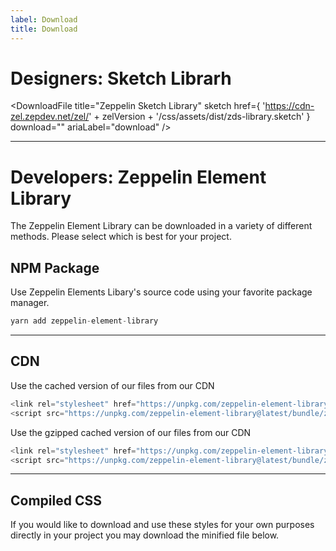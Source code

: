 ```yaml
---
label: Download
title: Download
---
```



# Designers: Sketch Librarh

<DownloadFile
  title="Zeppelin Sketch Library"
  sketch
  href={
    'https://cdn-zel.zepdev.net/zel/' +
    zelVersion +
    '/css/assets/dist/zds-library.sketch'
  }
  download=""
  ariaLabel="download"
/>

---

# Developers: Zeppelin Element Library

The Zeppelin Element Library can be downloaded in a variety of different methods. Please select which is best for your project.

## NPM Package

Use Zeppelin Elements Libary's source code using your favorite package manager.

```js
yarn add zeppelin-element-library
```

---

## CDN

Use the cached version of our files from our CDN

```js
<link rel="stylesheet" href="https://unpkg.com/zeppelin-element-library@latest/bundle/zeppelin-element-library.css" >
<script src="https://unpkg.com/zeppelin-element-library@latest/bundle/zeppelin-element-library.min.js" ></script>

```

Use the gzipped cached version of our files from our CDN

```js
<link rel="stylesheet" href="https://unpkg.com/zeppelin-element-library@latest/bundle/zeppelin-element-library.css.gz" >
<script src="https://unpkg.com/zeppelin-element-library@latest/bundle/zeppelin-element-library.min.js.gz" ></script>
```

---

## Compiled CSS

If you would like to download and use these styles for your own purposes directly in your project you may download the minified file below.

<DownloadFile
  title="Zeppelin Element Library CSS"
  href="https://unpkg.com/zeppelin-element-library@latest/bundle/zeppelin-element-library.css"
  download="zeppelin-element-library.css"
  ariaLabel="download sketch file"
/>
